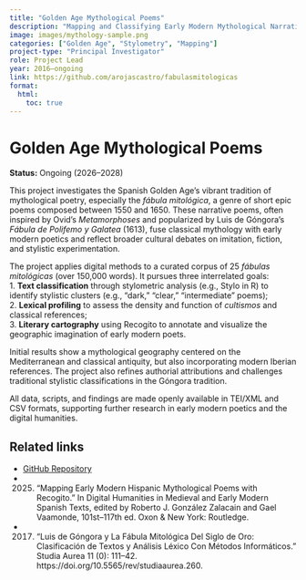 ```yaml
---
title: "Golden Age Mythological Poems"
description: "Mapping and Classifying Early Modern Mythological Narratives Using Digital Text Analysis."
image: images/mythology-sample.png
categories: ["Golden Age", "Stylometry", "Mapping"]
project-type: "Principal Investigator"
role: Project Lead
year: 2016–ongoing
link: https://github.com/arojascastro/fabulasmitologicas
format:
  html:
    toc: true
---
```


# Golden Age Mythological Poems

**Status:** Ongoing (2026–2028)  

This project investigates the Spanish Golden Age’s vibrant tradition of mythological poetry, especially the *fábula mitológica*, a genre of short epic poems composed between 1550 and 1650. These narrative poems, often inspired by Ovid’s *Metamorphoses* and popularized by Luis de Góngora’s *Fábula de Polifemo y Galatea* (1613), fuse classical mythology with early modern poetics and reflect broader cultural debates on imitation, fiction, and stylistic experimentation.

The project applies digital methods to a curated corpus of 25 *fábulas mitológicas* (over 150,000 words). It pursues three interrelated goals:  
1. **Text classification** through stylometric analysis (e.g., Stylo in R) to identify stylistic clusters (e.g., “dark,” “clear,” “intermediate” poems);  
2. **Lexical profiling** to assess the density and function of *cultismos* and classical references;  
3. **Literary cartography** using Recogito to annotate and visualize the geographic imagination of early modern poets.

Initial results show a mythological geography centered on the Mediterranean and classical antiquity, but also incorporating modern Iberian references. The project also refines authorial attributions and challenges traditional stylistic classifications in the Góngora tradition.

All data, scripts, and findings are made openly available in TEI/XML and CSV formats, supporting further research in early modern poetics and the digital humanities.

## Related links
- [GitHub Repository](https://github.com/arojascastro/fabulasmitologicas)
- 2025. “Mapping Early Modern Hispanic Mythological Poems with Recogito.” In Digital Humanities in Medieval and Early Modern Spanish Texts, edited by Roberto J. González Zalacain and Gael Vaamonde, 101st–117th ed. Oxon & New York: Routledge.
- 2017. “Luis de Góngora y La Fábula Mitológica Del Siglo de Oro: Clasificación de Textos y Análisis Léxico Con Métodos Informáticos.” Studia Aurea 11 (0): 111–42. https://doi.org/10.5565/rev/studiaaurea.260.  

